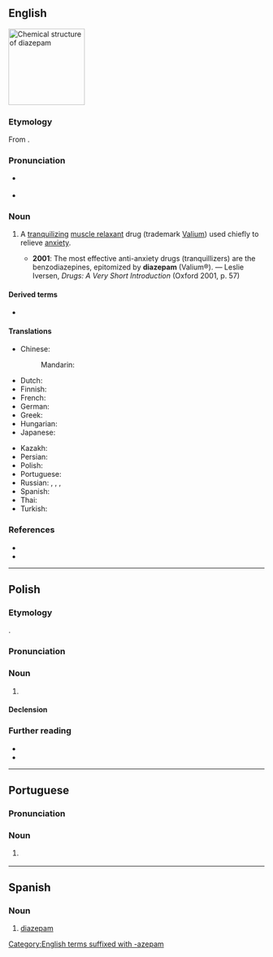 {{also|diazepám}}

==English==
[[File:Diazepam structure.svg|thumb|150px|Chemical structure of '''diazepam''']]
{{wikipedia}}

===Etymology===
From {{af|en|benzodiazepine|alt1=(benzo)diazep(ine)|amide|alt2=am(ide)|nocat=1}}.

===Pronunciation===
* {{a|RP}} {{IPA|en|/dʌɪˈaz.ɪ.pam/|/dʌɪˈeɪ.zɪ.pam/}}
* {{a|GA}} {{IPA|en|/daɪˈæz.əˌpæm/}}

===Noun===
{{en-noun|~}}

# {{lb|en|pharmaceutical drug}} A [[tranquilizing]] [[muscle relaxant]] drug (trademark [[Valium]]) used chiefly to relieve [[anxiety]].
#* '''2001''': The most effective anti-anxiety drugs (tranquillizers) are the benzodiazepines, epitomized by '''diazepam''' (Valium®). — Leslie Iversen, ''Drugs: A Very Short Introduction'' (Oxford 2001, p. 57)

====Derived terms====
* {{l|en|-azepam}}

====Translations====
{{trans-top|minor tranquillizer}}
* Chinese:
*: Mandarin: {{t+|cmn|地西泮|tr=dìxīpàn|sc=Hani}}
* Dutch: {{t+|nl|diazepam}}
* Finnish: {{t+|fi|diatsepaami}}
* French: {{t+|fr|diazépam|m}}
* German: {{t|de|Diazepam|n}}
* Greek: {{t|el|διαζεπάμη|f}}
* Hungarian: {{t+|hu|diazepám}}
* Japanese: {{t|ja|ジアゼパム|tr=jiazepamu}}
{{trans-mid}}
* Kazakh: {{t|kk|диазепам}}
* Persian: {{t|fa|دیازپام}}
* Polish: {{t|pl|diazepam|m}}
* Portuguese: {{t|pt|diazepam|m}}
* Russian: {{t+|ru|диазепа́м|m}}, {{t|ru|сибазо́н|m}}, {{t|ru|рела́ниум|m}}, {{t+|ru|седуксе́н|m}}
* Spanish: {{t|es|diazepam|m}}
* Thai: {{t|th|ไดแอซิแพม}}
* Turkish: {{t|tr|diazepam}}
{{trans-bottom}}

===References===
* {{R:Lexico}}
* {{R:Merriam-Webster Online}}

[[Category:English terms suffixed with -azepam]]

----

==Polish==
{{wp|lang=pl}}

===Etymology===
{{bor+|pl|en|diazepam}}.

===Pronunciation===
{{pl-p|a=LL-Q809 (pol)-Olaf-diazepam.wav}}

===Noun===
{{pl-noun|m-in}}

# {{l|en|diazepam}}

====Declension====
{{pl-decl-noun-m-in|tantum=s}}

===Further reading===
* {{R:pl:WSJP}}
* {{R:pl:PWN}}

{{C|pl|Pharmaceutical drugs}}

----

==Portuguese==

===Pronunciation===
{{pt-IPA|di#azepâm}}

===Noun===
{{pt-noun|m|-}}

# {{lb|pt|pharmaceutical drug}} {{l|en|diazepam}} {{gloss|minor tranquillizer, benzodiazepine}}

----

==Spanish==

===Noun===
{{es-noun|m}}

# [[#English|diazepam]]